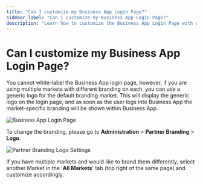 ```yaml
---
title: "Can I customize my Business App Login Page?"
sidebar_label: "Can I customize my Business App Login Page?"
description: "Learn how to customize the Business App Login Page with different market branding options"
---
```


# Can I customize my Business App Login Page?

You cannot white-label the Business App login page, however, if you are using multiple markets with different branding on each, you can use a generic logo for the default branding market. This will display the generic logo on the login page, and as soon as the user logs into Business App the market-specific branding will be shown within Business App.

![Business App Login Page](./img/administration/partner-branding/business-app-login.jpg)

To change the branding, please go to **Administration** > **Partner Branding** > **Logo**.

![Partner Branding Logo Settings](./img/administration/partner-branding/partner-branding-logo.jpg)

If you have multiple markets and would like to brand them differently, select another Market in the '**All Markets**' tab (top right of the same page) and customize accordingly.
